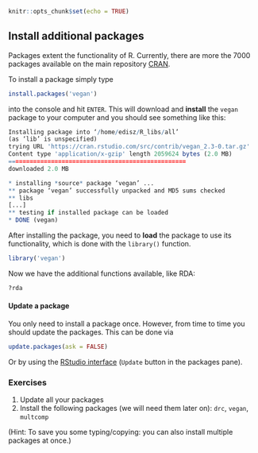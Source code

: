 ```r
knitr::opts_chunk$set(echo = TRUE)
```

## Install additional packages

Packages extent the functionality of R. Currently, there are more the 7000 packages available on the main repository [CRAN](https://cran.r-project.org/).

To install a package simply type

```r
install.packages('vegan')
```

into the console and hit `ENTER`.
This will download and **install** the `vegan` package to your computer and you should see something like this:

```r
Installing package into ‘/home/edisz/R_libs/all’
(as ‘lib’ is unspecified)
trying URL 'https://cran.rstudio.com/src/contrib/vegan_2.3-0.tar.gz'
Content type 'application/x-gzip' length 2059624 bytes (2.0 MB)
==================================================
downloaded 2.0 MB

* installing *source* package ‘vegan’ ...
** package ‘vegan’ successfully unpacked and MD5 sums checked
** libs
[...]
** testing if installed package can be loaded
* DONE (vegan)
```

After installing the package, you need to **load** the package to use its functionality, which is done with the `library()` function.

```r
library('vegan')
```

Now we have the additional functions available, like RDA:
```r
?rda
```


#### Update a package
You only need to install a package once. However, from time to time you should update the packages.
This can be done via

```r
update.packages(ask = FALSE)
```

Or by using the [RStudio interface](../rintro/rstudio.html) (`Update` button in the packages pane).



### Exercises

1. Update all your packages
2. Install the following packages (we will need them later on):
`drc`, `vegan`, `multcomp`

(Hint: To save you some typing/copying: you can also install multiple packages at once.)
